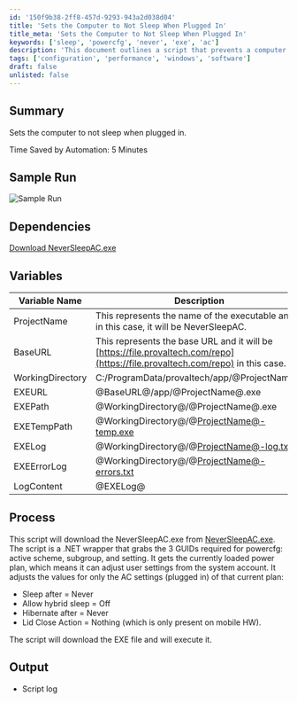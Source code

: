 ```yaml
---
id: '150f9b38-2ff8-457d-9293-943a2d038d04'
title: 'Sets the Computer to Not Sleep When Plugged In'
title_meta: 'Sets the Computer to Not Sleep When Plugged In'
keywords: ['sleep', 'powercfg', 'never', 'exe', 'ac']
description: 'This document outlines a script that prevents a computer from sleeping while plugged in, detailing its dependencies, variables, and the process involved in executing the script. It includes a sample run and highlights the time saved by automation.'
tags: ['configuration', 'performance', 'windows', 'software']
draft: false
unlisted: false
---
```

## Summary

Sets the computer to not sleep when plugged in.

Time Saved by Automation: 5 Minutes

## Sample Run

![Sample Run](../../../static/img/Power-Management---No-Sleep-on-AC-Power/image_1.png)

## Dependencies

[Download NeverSleepAC.exe](https://file.provaltech.com/repo/app/NeverSleepAC.exe)

## Variables

| **Variable Name**    | **Description**                                                                                       |
|-----------------------|-------------------------------------------------------------------------------------------------------|
| ProjectName           | This represents the name of the executable and in this case, it will be NeverSleepAC.               |
| BaseURL               | This represents the base URL and it will be [https://file.provaltech.com/repo](https://file.provaltech.com/repo) in this case. |
| WorkingDirectory       | C:/ProgramData/provaltech/app/@ProjectName@                                                           |
| EXEURL                | @BaseURL@/app/@ProjectName@.exe                                                                      |
| EXEPath               | @WorkingDirectory@/@ProjectName@.exe                                                                  |
| EXETempPath           | @WorkingDirectory@/@ProjectName@-temp.exe                                                             |
| EXELog                | @WorkingDirectory@/@ProjectName@-log.txt                                                              |
| EXEErrorLog           | @WorkingDirectory@/@ProjectName@-errors.txt                                                           |
| LogContent            | @EXELog@                                                                                              |

## Process

This script will download the NeverSleepAC.exe from [NeverSleepAC.exe](https://file.provaltech.com/repo/app/NeverSleepAC.exe). The script is a .NET wrapper that grabs the 3 GUIDs required for powercfg: active scheme, subgroup, and setting. It gets the currently loaded power plan, which means it can adjust user settings from the system account. It adjusts the values for only the AC settings (plugged in) of that current plan:
- Sleep after = Never
- Allow hybrid sleep = Off
- Hibernate after = Never
- Lid Close Action = Nothing (which is only present on mobile HW).

The script will download the EXE file and will execute it.

## Output

- Script log












